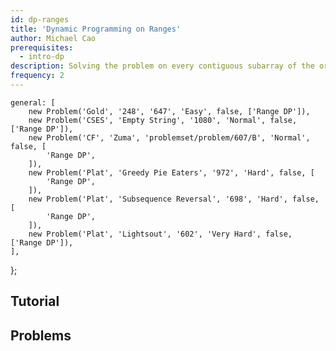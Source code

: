 ```yaml
---
id: dp-ranges
title: 'Dynamic Programming on Ranges'
author: Michael Cao
prerequisites:
  - intro-dp
description: Solving the problem on every contiguous subarray of the original array.
frequency: 2
---
```



	general: [
		new Problem('Gold', '248', '647', 'Easy', false, ['Range DP']),
		new Problem('CSES', 'Empty String', '1080', 'Normal', false, ['Range DP']),
		new Problem('CF', 'Zuma', 'problemset/problem/607/B', 'Normal', false, [
			'Range DP',
		]),
		new Problem('Plat', 'Greedy Pie Eaters', '972', 'Hard', false, [
			'Range DP',
		]),
		new Problem('Plat', 'Subsequence Reversal', '698', 'Hard', false, [
			'Range DP',
		]),
		new Problem('Plat', 'Lightsout', '602', 'Very Hard', false, ['Range DP']),
	],
};

## Tutorial

<IncompleteSection />

## Problems

<Problems problems={problems.general} />

<!-- - TC SRM 787 500 -->
